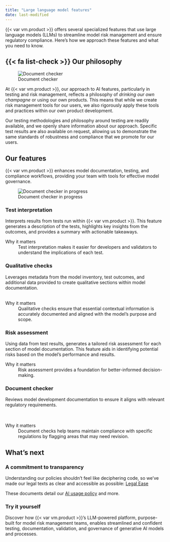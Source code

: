 ```yaml
---
title: "Large language model features"
date: last-modified
---
```


{{< var vm.product >}} offers several specialized features that use large language models (LLMs) to streamline model risk management and ensure regulatory compliance. Here's how we approach these features and what you need to know. 

::: {.attn}
## {{< fa list-check >}} Our philosophy

:::: {.flex .flex-wrap .justify-around}

::: {.w-25-ns .pt3 .pr4}
![Document checker](overview-llm-features-check-document.png){fig-alt="A screenshot showing the LLM feature for checking documents that can be accessed with the Check Document button" .screenshot}

:::

::: {.w-80-ns}

At {{< var vm.product >}}, our approach to AI features, particularly in testing and risk management, reflects a philosophy of _drinking our own champagne_ or using our own products. This means that while we create risk management tools for our users, we also rigorously apply these tools and practices within our own product development.

Our testing methodologies and philosophy around testing are readily available, and we openly share information about our approach. Specific test results are also available on request, allowing us to demonstrate the same standards of robustness and compliance that we promote for our users.
:::

::::

:::

## Our features

{{< var vm.product >}} enhances model documentation, testing, and compliance workflows, providing your team with tools for effective model governance.


::: {.column-margin .pl3 .pt6}
![Document checker in progress](overview-llm-features-check-document-in-progress.gif){fig-alt="A screenshot showing the LLM feature for checking documents that can be accessed with the Check Document button" .screenshot}
:::

:::: {.flex .flex-wrap .justify-around}

::: {.w-50-ns .pr2}
### Test interpretation

Interprets results from tests run within {{< var vm.product >}}. This feature generates a description of the tests, highlights key insights from the outcomes, and provides a summary with actionable takeaways.

::: {.feature}
Why it matters
: Test interpretation makes it easier for developers and validators to understand the implications of each test.
:::

:::

::: {.w-50-ns .pl2 .pr2}
### Qualitative checks

Leverages metadata from the model inventory, test outcomes, and additional data provided to create qualitative sections within model documentation. 
<br>
<br>

::: {.feature}
Why it matters
: Qualitative checks ensure that essential contextual information is accurately documented and aligned with the model's purpose and scope.
:::

:::

::::

:::: {.flex .flex-wrap .justify-around}

::: {.w-50-ns .pr2}
### Risk assessment

Using data from test results, generates a tailored risk assessment for each section of model documentation. This feature aids in identifying potential risks based on the model’s performance and results.

::: {.feature}
Why it matters
: Risk assessment provides a foundation for better-informed decision-making.

:::

:::

::: {.w-50-ns .pl2 .pr2}
### Document checker

Reviews model development documentation to ensure it aligns with relevant regulatory requirements. 
<br>
<br>
<br>

::: {.feature}
Why it matters
: Document checks help teams maintain compliance with specific regulations by flagging areas that may need revision.
:::

<!-- NR Nov 2024 Uncomment when available -->
<!-- ### Section checker

Assesses each part of the model documentation for adherence to internal guidelines and policies. This tool supports consistent documentation standards across the organization, promoting uniformity in compliance practices. -->
:::

::::

## What's next

<!-- :::{#llm-whats-next}
::: -->

:::: {.flex .flex-wrap .justify-around}

::: {.w-33-ns .pr3}
### A commitment to transparency

Understanding our policies shouldn’t feel like deciphering code, so we’ve made our legal texts as clear and accessible as possible: [Legal Ease](https://validmind.com/about/legal/)

These documents detail our [AI usage policy](https://validmind.com/about/legal/ai-usage-policy/) and more.
:::

::: {.w-33-ns .pr3}
### Try it yourself

Discover how {{< var vm.product >}}’s LLM-powered platform, purpose-built for model risk management teams, enables streamlined and confident testing, documentation, validation, and governance of generative AI models and processes.
:::

::: {.w-33-ns .mt3}

::: {.preview source="https://validmind.com/contact/" height="240" width="430" offset="90"}
:::

:::

::::

<!-- FOOTNOTES -->
